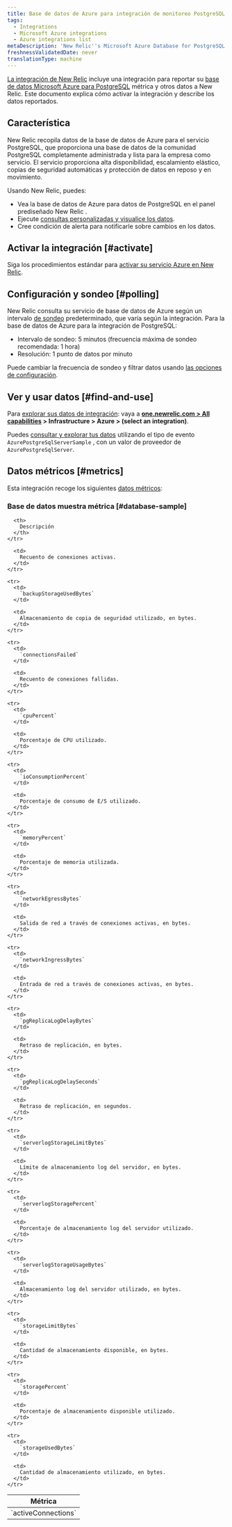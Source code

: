 ```yaml
---
title: Base de datos de Azure para integración de monitoreo PostgreSQL
tags:
  - Integrations
  - Microsoft Azure integrations
  - Azure integrations list
metaDescription: 'New Relic''s Microsoft Azure Database for PostgreSQL integration: what data it reports, and how to enable it.'
freshnessValidatedDate: never
translationType: machine
---
```


[La integración de New Relic](/docs/infrastructure/integrations-getting-started/getting-started/introduction-infrastructure-integrations) incluye una integración para reportar su [base de datos Microsoft Azure para PostgreSQL](https://docs.microsoft.com/en-gb/azure/postgresql/) métrica y otros datos a New Relic. Este documento explica cómo activar la integración y describe los datos reportados.

## Característica

New Relic recopila datos de la base de datos de Azure para el servicio PostgreSQL, que proporciona una base de datos de la comunidad PostgreSQL completamente administrada y lista para la empresa como servicio. El servicio proporciona alta disponibilidad, escalamiento elástico, copias de seguridad automáticas y protección de datos en reposo y en movimiento.

Usando New Relic, puedes:

* Vea la base de datos de Azure para datos de PostgreSQL en el panel prediseñado New Relic .
* Ejecute [consultas personalizadas y visualice los datos](/docs/using-new-relic/data/understand-data/query-new-relic-data).
* Cree condición de alerta para notificarle sobre cambios en los datos.

## Activar la integración [#activate]

Siga los procedimientos estándar para [activar su servicio Azure en New Relic](/docs/infrastructure/microsoft-azure-integrations/getting-started/activate-azure-integrations).

## Configuración y sondeo [#polling]

New Relic consulta su servicio de base de datos de Azure según un intervalo [de sondeo](/docs/integrations/microsoft-azure-integrations/getting-started/azure-integration-polling) predeterminado, que varía según la integración. Para la base de datos de Azure para la integración de PostgreSQL:

* Intervalo de sondeo: 5 minutos (frecuencia máxima de sondeo recomendada: 1 hora)
* Resolución: 1 punto de datos por minuto

Puede cambiar la frecuencia de sondeo y filtrar datos usando [las opciones de configuración](/docs/integrations/new-relic-integrations/getting-started/configure-polling-frequency-data-collection-cloud-integrations).

## Ver y usar datos [#find-and-use]

Para [explorar sus datos de integración](/docs/infrastructure/integrations/find-use-infrastructure-integration-data): vaya a <DNT>**[one.newrelic.com > All capabilities](https://one.newrelic.com/all-capabilities) > Infrastructure > Azure > (select an integration)**</DNT>.

Puedes [consultar y explorar tus datos](/docs/using-new-relic/data/understand-data/query-new-relic-data) utilizando el tipo de evento `AzurePostgreSqlServerSample` , con un valor de proveedor de `AzurePostgreSqlServer`.

## Datos métricos [#metrics]

Esta integración recoge los siguientes [datos métricos](/docs/infrastructure/integrations-getting-started/getting-started/understand-integration-data-data-types#metric):

### Base de datos muestra métrica [#database-sample]

<table>
  <thead>
    <tr>
      <th style={{ width: "300px" }}>
        Métrica
      </th>

      <th>
        Descripción
      </th>
    </tr>
  </thead>

  <tbody>
    <tr>
      <td>
        `activeConnections`
      </td>

      <td>
        Recuento de conexiones activas.
      </td>
    </tr>

    <tr>
      <td>
        `backupStorageUsedBytes`
      </td>

      <td>
        Almacenamiento de copia de seguridad utilizado, en bytes.
      </td>
    </tr>

    <tr>
      <td>
        `connectionsFailed`
      </td>

      <td>
        Recuento de conexiones fallidas.
      </td>
    </tr>

    <tr>
      <td>
        `cpuPercent`
      </td>

      <td>
        Porcentaje de CPU utilizado.
      </td>
    </tr>

    <tr>
      <td>
        `ioConsumptionPercent`
      </td>

      <td>
        Porcentaje de consumo de E/S utilizado.
      </td>
    </tr>

    <tr>
      <td>
        `memoryPercent`
      </td>

      <td>
        Porcentaje de memoria utilizada.
      </td>
    </tr>

    <tr>
      <td>
        `networkEgressBytes`
      </td>

      <td>
        Salida de red a través de conexiones activas, en bytes.
      </td>
    </tr>

    <tr>
      <td>
        `networkIngressBytes`
      </td>

      <td>
        Entrada de red a través de conexiones activas, en bytes.
      </td>
    </tr>

    <tr>
      <td>
        `pgReplicaLogDelayBytes`
      </td>

      <td>
        Retraso de replicación, en bytes.
      </td>
    </tr>

    <tr>
      <td>
        `pgReplicaLogDelaySeconds`
      </td>

      <td>
        Retraso de replicación, en segundos.
      </td>
    </tr>

    <tr>
      <td>
        `serverlogStorageLimitBytes`
      </td>

      <td>
        Límite de almacenamiento log del servidor, en bytes.
      </td>
    </tr>

    <tr>
      <td>
        `serverlogStoragePercent`
      </td>

      <td>
        Porcentaje de almacenamiento log del servidor utilizado.
      </td>
    </tr>

    <tr>
      <td>
        `serverlogStorageUsageBytes`
      </td>

      <td>
        Almacenamiento log del servidor utilizado, en bytes.
      </td>
    </tr>

    <tr>
      <td>
        `storageLimitBytes`
      </td>

      <td>
        Cantidad de almacenamiento disponible, en bytes.
      </td>
    </tr>

    <tr>
      <td>
        `storagePercent`
      </td>

      <td>
        Porcentaje de almacenamiento disponible utilizado.
      </td>
    </tr>

    <tr>
      <td>
        `storageUsedBytes`
      </td>

      <td>
        Cantidad de almacenamiento utilizado, en bytes.
      </td>
    </tr>
  </tbody>
</table>